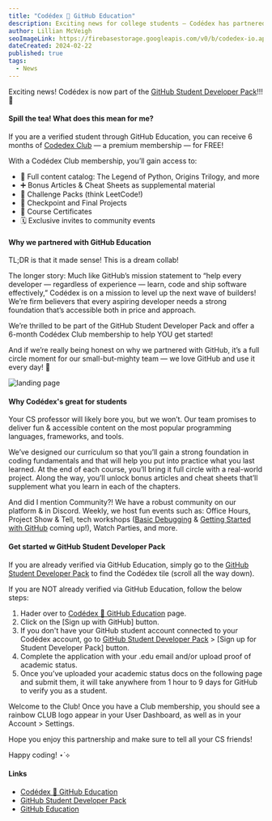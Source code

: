 ```yaml
---
title: "Codédex 🤝 GitHub Education"
description: Exciting news for college students — Codédex has partnered with GitHub Education and is now part of GitHub Student Developer Pack! ✨
author: Lillian McVeigh
seoImageLink: https://firebasestorage.googleapis.com/v0/b/codedex-io.appspot.com/o/blogs%2Fcodedex-github-edu%2Fbanner.gif?alt=media&token=1176d34d-4704-48dc-ab19-5b5f307aa2de
dateCreated: 2024-02-22
published: true
tags:
  - News
---
```


Exciting news! Codédex is now part of the [GitHub Student Developer Pack](https://www.codedex.io/github-students)!!! 🥳

#### Spill the tea! What does this mean for me?

If you are a verified student through GitHub Education, you can receive 6 months of [Codedex Club](https://www.codedex.io/pricing) — a premium membership — for FREE!

With a Codédex Club membership, you’ll gain access to:

- 🌈 Full content catalog: The Legend of Python, Origins Trilogy, and more
- ➕ Bonus Articles & Cheat Sheets as supplemental material
- 🎴 Challenge Packs (think LeetCode!)
- 🚀 Checkpoint and Final Projects 
- 📜 Course Certificates
- 🗓️ Exclusive invites to community events

#### Why we partnered with GitHub Education

TL;DR is that it made sense! This is a dream collab!

The longer story: Much like GitHub’s mission statement to “help every developer — regardless of experience — learn, code and ship software effectively,” Codédex is on a mission to level up the next wave of builders! We’re firm believers that every aspiring developer needs a strong foundation that’s accessible both in price and approach. 

We’re thrilled to be part of the GitHub Student Developer Pack and offer a 6-month Codédex Club membership to help YOU get started!

And if we’re really being honest on why we partnered with GitHub, it’s a full circle moment for our small-but-mighty team — we love GitHub and use it every day! 💖

![landing page](https://i.imgur.com/EsSNcwC.png)

#### Why Codédex's great for students

Your CS professor will likely bore you, but we won’t. Our team promises to deliver fun & accessible content on the most popular programming languages, frameworks, and tools.

We’ve designed our curriculum so that you’ll gain a strong foundation in coding fundamentals and that will help you put into practice what you last learned. At the end of each course, you’ll bring it full circle with a real-world project. Along the way, you’ll unlock bonus articles and cheat sheets that’ll supplement what you learn in each of the chapters.

And did I mention Community?! We have a robust community on our platform & in Discord. Weekly, we host fun events such as: Office Hours, Project Show & Tell, tech workshops ([Basic Debugging](https://discord.gg/VAtARArQ?event=1207038533907517440) & [Getting Started with GitHub](https://discord.gg/VAtARArQ?event=1207055343331442688) coming up!), Watch Parties, and more.

#### Get started w GitHub Student Developer Pack

If you are already verified via GitHub Education, simply go to the [GitHub Student Developer Pack](https://education.github.com/pack) to find the Codédex tile (scroll all the way down).

If you are NOT already verified via GitHub Education, follow the below steps:

1. Hader over to [Codédex 🤝 GitHub Education](https://www.codedex.io/github-students) page.
2. Click on the [Sign up with GitHub] button.
3. If you don't have your GitHub student account connected to your Codédex account, go to [GitHub Student Developer Pack](https://education.github.com/pack) > [Sign up for Student Developer Pack] button.
4. Complete the application with your .edu email and/or upload proof of academic status.
5. Once you’ve uploaded your academic status docs on the following page and submit them, it will take anywhere from 1 hour to 9 days for GitHub to verify you as a student.

Welcome to the Club! Once you have a Club membership, you should see a rainbow CLUB logo appear in your User Dashboard, as well as in your Account > Settings.

Hope you enjoy this partnership and make sure to tell all your CS friends!

Happy coding! ⋆˙⟡

#### Links

- [Codédex 🤝 GitHub Education](https://www.codedex.io/github-students)
- [GitHub Student Developer Pack](https://education.github.com/pack)
- [GitHub Education](https://education.github.com)
